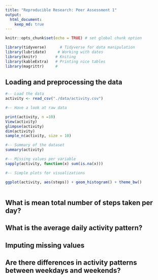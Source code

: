 ```yaml
---
title: "Reproducible Research: Peer Assessment 1"
output: 
  html_document:
    keep_md: true
---
```



```r
knitr::opts_chunk$set(echo = TRUE) # set global chunk option
```


```r
library(tidyverse)      # Tidyverse for data manipulation
library(lubridate)     # Working with dates
library(knitr)        # Kniting
library(kableExtra)   # Printing nice tables
library(magrittr)     # 
```




## Loading and preprocessing the data

```r

#-- Load the data
activity <- read_csv("./data/activity.csv")

```


```r
#-- Have a look at raw data

print(activity, n =10)
View(activity)
glimpse(activity)   
dim(activity)
sample_n(activity, size = 10)

#-- Summary of the dataset
summary(activity)

#-- Missing values per variable 
sapply(activity, function(x) sum(is.na(x)))

#-- Simple plots for visualizations 

ggplot(activity, aes(steps)) + geom_histogram() + theme_bw()
  

```






## What is mean total number of steps taken per day?



## What is the average daily activity pattern?



## Imputing missing values



## Are there differences in activity patterns between weekdays and weekends?
